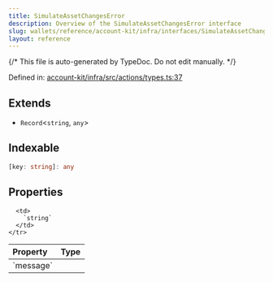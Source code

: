 ```yaml
---
title: SimulateAssetChangesError
description: Overview of the SimulateAssetChangesError interface
slug: wallets/reference/account-kit/infra/interfaces/SimulateAssetChangesError
layout: reference
---
```


{/* This file is auto-generated by TypeDoc. Do not edit manually. */}

Defined in: [account-kit/infra/src/actions/types.ts:37](https://github.com/alchemyplatform/aa-sdk/blob/153785ddc87beb160382c2bae7dbafa4a66ade9a/account-kit/infra/src/actions/types.ts#L37)

## Extends

- `Record`\<`string`, `any`>

## Indexable

```ts
[key: string]: any
```

## Properties

<table>
  <thead>
    <tr>
      <th align="left">Property</th>
      <th align="left">Type</th>
    </tr>
  </thead>

  <tbody>
    <tr>
      <td>
        <a id="message" /> `message`
      </td>

      <td>
        `string`
      </td>
    </tr>

  </tbody>
</table>
